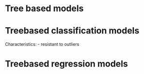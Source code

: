 # Tree based models

# Treebased classification models
Characteristics: 
-   resistant to outliers


# Treebased regression models


